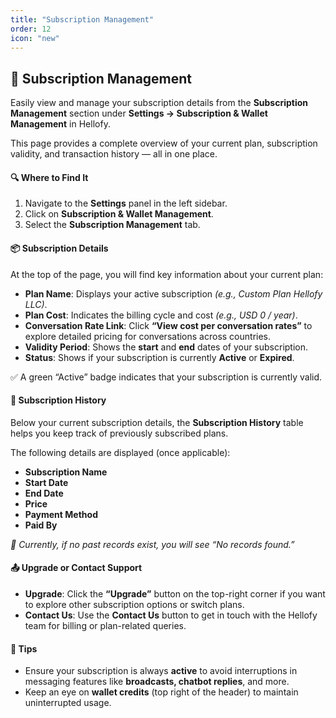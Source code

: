 ```yaml
---
title: "Subscription Management"
order: 12
icon: "new"
---
```


## 📄 Subscription Management

Easily view and manage your subscription details from the **Subscription Management** section under **Settings → Subscription & Wallet Management** in Hellofy.

This page provides a complete overview of your current plan, subscription validity, and transaction history — all in one place.

#### 🔍 Where to Find It
1. Navigate to the **Settings** panel in the left sidebar.
2. Click on **Subscription & Wallet Management**.
3. Select the **Subscription Management** tab.

#### 📦 Subscription Details

At the top of the page, you will find key information about your current plan:

- **Plan Name**: Displays your active subscription _(e.g., Custom Plan Hellofy LLC)_.
- **Plan Cost**: Indicates the billing cycle and cost _(e.g., USD 0 / year)_.
- **Conversation Rate Link**: Click **“View cost per conversation rates”** to explore detailed pricing for conversations across countries.
- **Validity Period**: Shows the **start** and **end** dates of your subscription.
- **Status**: Shows if your subscription is currently **Active** or **Expired**.


✅ A green “Active” badge indicates that your subscription is currently valid.

#### 🧾 Subscription History
Below your current subscription details, the **Subscription History** table helps you keep track of previously subscribed plans.

The following details are displayed (once applicable):
- **Subscription Name**
- **Start Date**
- **End Date**
- **Price**
- **Payment Method**
- **Paid By**

_📌 Currently, if no past records exist, you will see “No records found.”_

#### 📤 Upgrade or Contact Support
- **Upgrade**: Click the **“Upgrade”** button on the top-right corner if you want to explore other subscription options or switch plans.
- **Contact Us**: Use the **Contact Us** button to get in touch with the Hellofy team for billing or plan-related queries.


#### 🧠 Tips
- Ensure your subscription is always **active** to avoid interruptions in messaging features like **broadcasts, chatbot replies**, and more.
- Keep an eye on **wallet credits** (top right of the header) to maintain uninterrupted usage.

